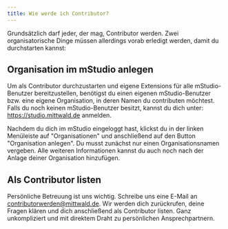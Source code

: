 ```yaml
---
title: Wie werde ich Contributor?
---
```


Grundsätzlich darf jeder, der mag, Contributor werden.
Zwei organisatorische Dinge müssen allerdings vorab erledigt werden, damit du durchstarten kannst:

## Organisation im mStudio anlegen

Um als Contributor durchzustarten und eigene Extensions für alle mStudio-Benutzer bereitzustellen, benötigst du einen eigenen mStudio-Benutzer bzw. eine eigene Organisation, in deren Namen du contributen möchtest.
Falls du noch keinen mStudio-Benutzer besitzt, kannst du dich unter: https://studio.mittwald.de anmelden.

Nachdem du dich im mStudio eingeloggt hast, klickst du in der linken Menüleiste auf "Organisationen" und anschließend auf den Button "Organisation anlegen".
Du musst zunächst nur einen Organisationsnamen vergeben.
Alle weiteren Informationen kannst du auch noch nach der Anlage deiner Organisation hinzufügen.

## Als Contributor listen

Persönliche Betreuung ist uns wichtig.
Schreibe uns eine E-Mail an contributorwerden@mittwald.de.
Wir werden dich zurückrufen, deine Fragen klären und dich anschließend als Contributor listen.
Ganz unkompliziert und mit direktem Draht zu persönlichen Ansprechpartnern.
